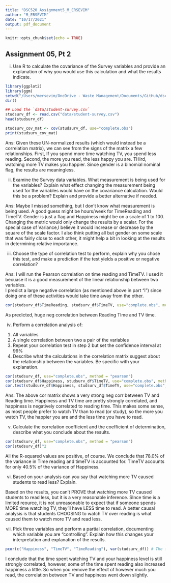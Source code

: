 ---
title: "DSC520_Assignment5_M_ERSEVIM"
author: "M_ERSEVIM"
date: "10/17/2021"
output: pdf_document
---

```{r setup, include=FALSE}
knitr::opts_chunk$set(echo = TRUE)
```

## Assignment 05, Pt 2

i) Use R to calculate the covariance of the Survey variables and provide an explanation of why you would use this calculation and what the results indicate.

```{r}
library(ggplot2)
library(ggm)
setwd("/Users/mersevim/OneDrive - Waste Management/Documents/GitHub/dsc520")
dir()

## Load the `data/student-survey.csv`
studsurv_df <- read.csv("data/student-survey.csv")
head(studsurv_df)

studsurv_cov_mat <- cov(studsurv_df, use="complete.obs")
print(studsurv_cov_mat)

```
Ans: Given these UN-normalized results (which would instead be a correlation matrix), we can see from the signs of the matrix a few relationships. First, If you spend more time watching TV, you spend less reading. Second, the more you read, the less happy you are. THird, watching more TV makes you happier. Since gender is a binomial nominal flag, the results are meaningless.


ii) Examine the Survey data variables. What measurement is being used for the variables? Explain what effect changing the measurement being used for the variables would have on the covariance calculation. Would this be a problem? Explain and provide a better alternative if needed.

Ans: Maybe I missed something, but I don't know what measurement is being used. A good guess might be hours/week for TimeReading and TimeTV. Gender is just a flag and Happiness might be on a scale of 1 to 100. Changing the metric would only change the results by a scalar. For the special case of Variance,I believe it would increase or decrease by the square of the scale factor. I also think putting all but gender on some scale that was fairly close to each other, it might help a bit in looking at the results in determining relative importance.


iii) Choose the type of correlation test to perform, explain why you chose this test, and make a prediction if the test yields a positive or negative correlation?

Ans: I will run the Pearson correlation on time reading and TimeTV. I used it becuase it is a good measurement of the linear relationship between two variables.  
  I predict a large negative correlation (as mentioned above in part "i") since doing one of these activities would take time away from the other.

```{r}

cor(studsurv_df$TimeReading, studsurv_df$TimeTV, use="complete.obs", method = "pearson")

```
As predicted, huge neg correlation between Reading TIme and TV time.


iv) Perform a correlation analysis of:
  1) All variables
  2) A single correlation between two a pair of the variables
  3) Repeat your correlation test in step 2 but set the confidence interval at 99%
  4) Describe what the calculations in the correlation matrix suggest about the relationship between the variables. Be specific with your explanation.
  
```{r}
cor(studsurv_df, use="complete.obs", method = "pearson")
cor(studsurv_df$Happiness, studsurv_df$TimeTV, use="complete.obs", method = "pearson")
cor.test(studsurv_df$Happiness, studsurv_df$TimeTV, use="complete.obs", method = "pearson", conf.level = 0.99)

```
Ans: The above cor matrix shows a very strong neg corr between TV and Reading time. Happiness and TV time are pretty strongly correlated, and happiness is negatively correlated to reading time. This makes some sense, as most people prefer to watch TV than to read (or study), so the more you watch TV, the happier you are and the less time you have to read. 


v) Calculate the correlation coefficient and the coefficient of determination, describe what you conclude about the results.

```{r}

cor(studsurv_df, use="complete.obs", method = "pearson")
cor(studsurv_df)^2

```
All the R-squared values are positive, of course. We conclude that 78.0% of the variance in Time reading and timeTV is accounted for. TimeTV accounts for
 only 40.5% of the variance of Happiness.

vi) Based on your analysis can you say that watching more TV caused students to read less? Explain.

Based on the results, you can't PROVE that watching more TV caused students to read less, but it is a very reasonable inference. SInce time is a limited reource, 
it is not unreasonable to expect that if someone spends MORE time watching TV, they'll have LESS time to read. A better causal analysis is that students CHOOSING to watch TV over reading is what caused them to watch more TV and read less.


vii) Pick three variables and perform a partial correlation, documenting which variable you are “controlling”. Explain how this changes your interpretation and explanation of the results.

```{r}

pcor(c("Happiness", "TimeTV", "TimeReading"), var(studsurv_df)) # The first variables two will have the partial correlation calculated with TimeReading held constant

```
I conclude that the time spent watching TV and your happiness level is still strongly correlated, however, some of the time spent reading also increased happiness a little. So when you remove the effect of however much you read, the correlation between TV and happiness went down slightly.
